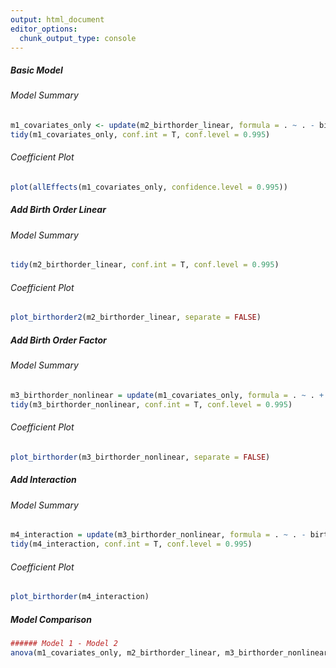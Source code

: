 ```yaml
---
output: html_document
editor_options: 
  chunk_output_type: console
---
```


##### Basic Model {.tabset}

###### Model Summary
```r
m1_covariates_only <- update(m2_birthorder_linear, formula = . ~ . - birth_order)
tidy(m1_covariates_only, conf.int = T, conf.level = 0.995)
```

###### Coefficient Plot {.active}
```r
plot(allEffects(m1_covariates_only, confidence.level = 0.995))
```

##### Add Birth Order Linear {.tabset}

###### Model Summary
```r
tidy(m2_birthorder_linear, conf.int = T, conf.level = 0.995)
```

###### Coefficient Plot {.active}
```r
plot_birthorder2(m2_birthorder_linear, separate = FALSE)
```

##### Add Birth Order Factor {.tabset}

###### Model Summary
```r
m3_birthorder_nonlinear = update(m1_covariates_only, formula = . ~ . + birth_order_nonlinear)
tidy(m3_birthorder_nonlinear, conf.int = T, conf.level = 0.995)
```

###### Coefficient Plot {.active}
```r
plot_birthorder(m3_birthorder_nonlinear, separate = FALSE)
```

##### Add Interaction {.tabset .active}

###### Model Summary
```r
m4_interaction = update(m3_birthorder_nonlinear, formula = . ~ . - birth_order_nonlinear - sibling_count + count_birth_order)
tidy(m4_interaction, conf.int = T, conf.level = 0.995)
```

###### Coefficient Plot {.active}
```r
plot_birthorder(m4_interaction)
```

##### Model Comparison
```r
###### Model 1 - Model 2
anova(m1_covariates_only, m2_birthorder_linear, m3_birthorder_nonlinear, m4_interaction)
```
